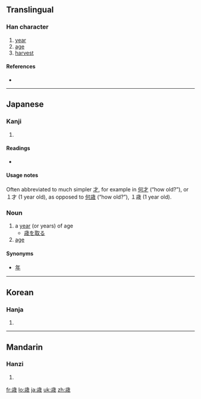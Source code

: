 {{also|歲}}
==Translingual==

===Han character===
{{Han char|rn=77|rad=止|as=09|sn=13|four=|canj=卜一戈竹火 (YMIHF)}}

# [[year]]
# [[age]]
# [[harvest]]

====References====
* {{Han ref|kx=0577.071|dkj=16326|hdz=21443.201|uh=6B73|ud=27507}}

----

==Japanese==

===Kanji===
{{ja-kanji|grade=c|rs=止09}}

# {{defn|Japanese|sort=止09}}

====Readings====
* {{ja-readings|on=[[せい]] (sei), [[さい]] (sai)|kun=[[とし]] (toshi), [[よわい]] (yowai)}}

====Usage notes====
Often abbreviated to much simpler [[才]], for example in [[何才]] (“how old?”), or １才 (1 year old), as opposed to [[何歳]] (“how old?”), １歳 (1 year old).

===Noun===
{{ja-noun|k|hira=とし|rom=toshi}}

# a [[year]] (or years) of age
#* [[歳を取る]]
# [[age]]

====Synonyms====
* [[年]]

----

==Korean==

===Hanja===
{{ko-hanja|hangeul=세|eumhun=|rv=se|mr=se|y=sey}}

# {{defn|Korean|sort=止09}}

----

==Mandarin==

===Hanzi===
{{cmn-hanzi|pin=[[suì]] ([[sui4]])|wg=[[sui]]<sup>4</sup>}}

# {{defn|Mandarin|sort=止09}}

[[fr:歳]]
[[lo:歳]]
[[ja:歳]]
[[uk:歳]]
[[zh:歳]]